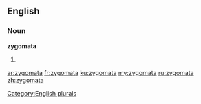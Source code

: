 ==English==

===Noun===
'''zygomata'''

# {{plural of|[[zygoma]]}}

[[Category:English plurals]]

[[ar:zygomata]]
[[fr:zygomata]]
[[ku:zygomata]]
[[my:zygomata]]
[[ru:zygomata]]
[[zh:zygomata]]